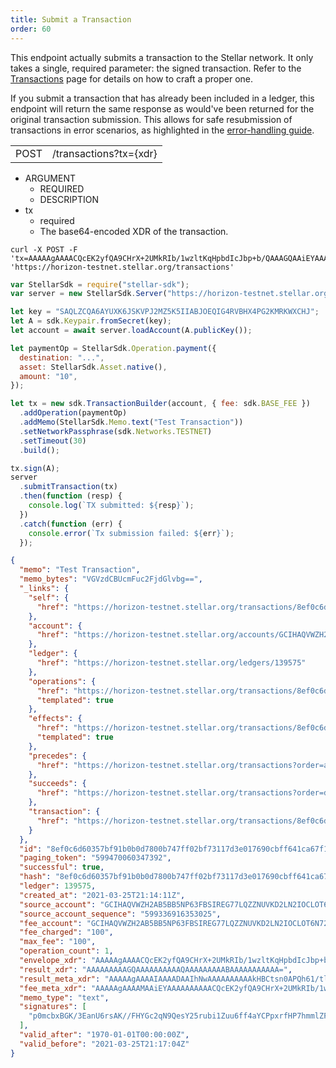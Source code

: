 ```yaml
---
title: Submit a Transaction
order: 60
---
```



This endpoint actually submits a transaction to the Stellar network. It only takes a single, required parameter: the signed transaction. Refer to the [Transactions](../../../docs/glossary/transactions.mdx) page for details on how to craft a proper one.

If you submit a transaction that has already been included in a ledger, this endpoint will return the same response as would've been returned for the original transaction submission. This allows for safe resubmission of transactions in error scenarios, as highlighted in the [error-handling guide](../../../docs/tutorials/handling-errors.mdx).

<Endpoint>


|      |                        |
| ---- | ---------------------- |
| POST | /transactions?tx={xdr} |

</Endpoint>


<AttributeTable>


- ARGUMENT
  - REQUIRED
  - DESCRIPTION
- tx
  - required
  - The base64-encoded XDR of the transaction.

</AttributeTable>


<CodeExample title="Example Submission">


```curl
curl -X POST -F 'tx=AAAAAgAAAACQcEK2yfQA9CHrX+2UMkRIb/1wzltKqHpbdIcJbp+b/QAAAGQAAiEYAAAAAQAAAAEAAAAAAAAAAAAAAABgXP3QAAAAAQAAABBUZXN0IFRyYW5zYWN0aW9uAAAAAQAAAAAAAAABAAAAAJBwQrbJ9AD0Ietf7ZQyREhv/XDOW0qoelt0hwlun5v9AAAAAAAAAAAF9eEAAAAAAAAAAAFun5v9AAAAQKdJnG8QRiv9xGp1Oq7ACv/xR2BnNqjfUHrGNua7m4tWbrun3+GmAj6ca3xz+4ZppWRTbvTUcCxvpbHERZ85QgY=' 'https://horizon-testnet.stellar.org/transactions'
```

```js
var StellarSdk = require("stellar-sdk");
var server = new StellarSdk.Server("https://horizon-testnet.stellar.org");

let key = "SAQLZCQA6AYUXK6JSKVPJ2MZ5K5IIABJOEQIG4RVBHX4PG2KMRKWXCHJ";
let A = sdk.Keypair.fromSecret(key);
let account = await server.loadAccount(A.publicKey());

let paymentOp = StellarSdk.Operation.payment({
  destination: "...",
  asset: StellarSdk.Asset.native(),
  amount: "10",
});

let tx = new sdk.TransactionBuilder(account, { fee: sdk.BASE_FEE })
  .addOperation(paymentOp)
  .addMemo(StellarSdk.Memo.text("Test Transaction"))
  .setNetworkPassphrase(sdk.Networks.TESTNET)
  .setTimeout(30)
  .build();

tx.sign(A);
server
  .submitTransaction(tx)
  .then(function (resp) {
    console.log(`TX submitted: ${resp}`);
  })
  .catch(function (err) {
    console.error(`Tx submission failed: ${err}`);
  });
```

</CodeExample>


<ExampleResponse title="Example Response">


```json
{
  "memo": "Test Transaction",
  "memo_bytes": "VGVzdCBUcmFuc2FjdGlvbg==",
  "_links": {
    "self": {
      "href": "https://horizon-testnet.stellar.org/transactions/8ef0c6d60357bf91b0b0d7800b747ff02bf73117d3e017690cbff641ca67f124"
    },
    "account": {
      "href": "https://horizon-testnet.stellar.org/accounts/GCIHAQVWZH2AB5BB5NP63FBSIREG77LQZZNUVKD2LN2IOCLOT6N72MJN"
    },
    "ledger": {
      "href": "https://horizon-testnet.stellar.org/ledgers/139575"
    },
    "operations": {
      "href": "https://horizon-testnet.stellar.org/transactions/8ef0c6d60357bf91b0b0d7800b747ff02bf73117d3e017690cbff641ca67f124/operations{?cursor,limit,order}",
      "templated": true
    },
    "effects": {
      "href": "https://horizon-testnet.stellar.org/transactions/8ef0c6d60357bf91b0b0d7800b747ff02bf73117d3e017690cbff641ca67f124/effects{?cursor,limit,order}",
      "templated": true
    },
    "precedes": {
      "href": "https://horizon-testnet.stellar.org/transactions?order=asc\u0026cursor=599470060347392"
    },
    "succeeds": {
      "href": "https://horizon-testnet.stellar.org/transactions?order=desc\u0026cursor=599470060347392"
    },
    "transaction": {
      "href": "https://horizon-testnet.stellar.org/transactions/8ef0c6d60357bf91b0b0d7800b747ff02bf73117d3e017690cbff641ca67f124"
    }
  },
  "id": "8ef0c6d60357bf91b0b0d7800b747ff02bf73117d3e017690cbff641ca67f124",
  "paging_token": "599470060347392",
  "successful": true,
  "hash": "8ef0c6d60357bf91b0b0d7800b747ff02bf73117d3e017690cbff641ca67f124",
  "ledger": 139575,
  "created_at": "2021-03-25T21:14:11Z",
  "source_account": "GCIHAQVWZH2AB5BB5NP63FBSIREG77LQZZNUVKD2LN2IOCLOT6N72MJN",
  "source_account_sequence": "599336916353025",
  "fee_account": "GCIHAQVWZH2AB5BB5NP63FBSIREG77LQZZNUVKD2LN2IOCLOT6N72MJN",
  "fee_charged": "100",
  "max_fee": "100",
  "operation_count": 1,
  "envelope_xdr": "AAAAAgAAAACQcEK2yfQA9CHrX+2UMkRIb/1wzltKqHpbdIcJbp+b/QAAAGQAAiEYAAAAAQAAAAEAAAAAAAAAAAAAAABgXP3QAAAAAQAAABBUZXN0IFRyYW5zYWN0aW9uAAAAAQAAAAAAAAABAAAAAJBwQrbJ9AD0Ietf7ZQyREhv/XDOW0qoelt0hwlun5v9AAAAAAAAAAAF9eEAAAAAAAAAAAFun5v9AAAAQKdJnG8QRiv9xGp1Oq7ACv/xR2BnNqjfUHrGNua7m4tWbrun3+GmAj6ca3xz+4ZppWRTbvTUcCxvpbHERZ85QgY=",
  "result_xdr": "AAAAAAAAAGQAAAAAAAAAAQAAAAAAAAABAAAAAAAAAAA=",
  "result_meta_xdr": "AAAAAgAAAAIAAAADAAIhNwAAAAAAAAAAkHBCtsn0APQh61/tlDJESG/9cM5bSqh6W3SHCW6fm/0AAAAXSHbnnAACIRgAAAAAAAAAAAAAAAAAAAAAAAAAAAEAAAAAAAAAAAAAAAAAAAAAAAABAAIhNwAAAAAAAAAAkHBCtsn0APQh61/tlDJESG/9cM5bSqh6W3SHCW6fm/0AAAAXSHbnnAACIRgAAAABAAAAAAAAAAAAAAAAAAAAAAEAAAAAAAAAAAAAAAAAAAAAAAABAAAAAAAAAAA=",
  "fee_meta_xdr": "AAAAAgAAAAMAAiEYAAAAAAAAAACQcEK2yfQA9CHrX+2UMkRIb/1wzltKqHpbdIcJbp+b/QAAABdIdugAAAIhGAAAAAAAAAAAAAAAAAAAAAAAAAAAAQAAAAAAAAAAAAAAAAAAAAAAAAEAAiE3AAAAAAAAAACQcEK2yfQA9CHrX+2UMkRIb/1wzltKqHpbdIcJbp+b/QAAABdIduecAAIhGAAAAAAAAAAAAAAAAAAAAAAAAAAAAQAAAAAAAAAAAAAAAAAAAA==",
  "memo_type": "text",
  "signatures": [
    "p0mcbxBGK/3EanU6rsAK//FHYGc2qN9QesY25rubi1Zuu6ff4aYCPpxrfHP7hmmlZFNu9NRwLG+lscRFnzlCBg=="
  ],
  "valid_after": "1970-01-01T00:00:00Z",
  "valid_before": "2021-03-25T21:17:04Z"
}
```

</ExampleResponse>

